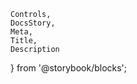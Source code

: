     Controls,
    DocsStory,
    Meta,
    Title,
    Description
} from '@storybook/blocks';

<Meta of={viewerStories} />
<Title of={viewerStories} />

The rich text viewer component allows users to view text formatted with various styling options including bold, italics, numbered lists, and bulleted lists. The rich text to render is provided as a markdown string.\n\n See the [rich text editor](?path=/docs/incubating-rich-text-editor--docs) component to enable users to modify the markdown contents.

<DocsStory of={viewerStories.richTextViewer} expanded={false} />
<Controls of={viewerStories.richTextViewer} />

## User Mention Usage

To enable support for `@mention` in the `nimble-rich-text-viewer` component, include the specified configuration and mapping components as children. These components facilitate the conversion of input markdown into a mention node, displaying a user's name. Additionally, ensure that each user mentioned in the markdown input has a corresponding user mapping. For more details, see [Client Usage Guidance on Filtered Users](https://github.com/ni/nimble/blob/main/packages/nimble-components/src/rich-text/specs/mention-hld.md#client-usage-guidance-on-filtered-users-1).

## User Configuration

<Description of={mentionUserStories} />
<Controls of={mentionUserStories.richTextMentionUsers} />

## User Mapping

<Description of={userMappingStories} />
<Controls of={userMappingStories.userMapping} />
